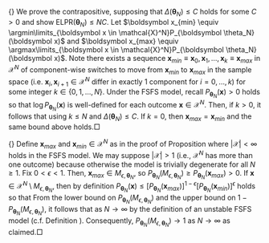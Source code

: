 {\bf Proof of Proposition \ref{prop:instab}.} We prove the contrapositive, supposing that $\Delta(\boldsymbol \theta_N) \le C$ holds for some $C > 0$ and show $\text{ELPR}(\boldsymbol \theta_N) \leq NC$. Let $\boldsymbol x_{min} \equiv \argmin\limits_{\boldsymbol x \in \mathcal{X}^N}P_{\boldsymbol \theta_N}(\boldsymbol x)$ and $\boldsymbol x_{max} \equiv \argmax\limits_{\boldsymbol x \in \mathcal{X}^N}P_{\boldsymbol \theta_N}(\boldsymbol x)$. Note there exists a sequence $\boldsymbol x_{min} \equiv \boldsymbol x_0, \boldsymbol x_1, \dots, \boldsymbol x_k \equiv \boldsymbol x_{max}$ in $\mathcal{X}^N$ of component-wise switches to move from $\boldsymbol x_{min}$ to $\boldsymbol x_{max}$ in the sample space (i.e. $\boldsymbol x_i, \boldsymbol x_{i + 1} \in \mathcal{X}^N$ differ in exactly $1$ component for $i = 0, \dots, k$) for some integer $k \in \{0, 1, \dots, N\}$. Under the FSFS model, recall $P_{\boldsymbol \theta_N}(\boldsymbol x) > 0$ holds so that $\log P_{\boldsymbol \theta_N}(\boldsymbol x)$ is well-defined for each outcome $\boldsymbol x \in \mathcal{X}^N$. Then, if $k > 0$, it follows that
\begin{align*}
\text{ELPR}(\boldsymbol \theta_N) = \log\left[\frac{P_{\boldsymbol \theta_N}(\boldsymbol x_{max})}{P_{\boldsymbol \theta_N}(\boldsymbol x_{min})}\right] &= \left|\sum\limits_{i = 1}^k\log\left(\frac{P_{\boldsymbol \theta_N}(\boldsymbol x_i)}{P_{\boldsymbol \theta_N}(\boldsymbol x_{i-1})}\right)\right| \\
&\le \sum\limits_{i = 1}^k\left|\log\left(\frac{P_{\boldsymbol \theta_N}(\boldsymbol x_i)}{P_{\boldsymbol \theta}(\boldsymbol x_{i-1})}\right)\right| \le k \Delta_N(\boldsymbol \theta_N) \le NC,
\end{align*}
using $k \le N$ and $\Delta(\boldsymbol \theta_N) \le C$. If $k = 0$, then $\boldsymbol x_{max} = \boldsymbol x_{min}$ and the same bound above holds.$\Box$

{\bf Proof of Proposition \ref{prop:degen}.} Define $\boldsymbol x_{max}$ and $\boldsymbol x_{min} \in \mathcal{X}^N$ as in the proof of Proposition \ref{prop:instab} where $|\mathcal{X}|<\infty$ holds in the FSFS model. We may suppose $|\mathcal{X}|>1$ (i.e., $\mathcal{X}^N$ has more than one outcome) because otherwise the model is trivially degenerate for all $N \geq 1$. Fix $0 < \epsilon < 1$. Then, $\boldsymbol x_{max} \in M_{\epsilon, \boldsymbol \theta_N}$, so $P_{\boldsymbol \theta_N}(M_{\epsilon, \boldsymbol \theta_N}) \ge P_{\boldsymbol \theta_N}(\boldsymbol x_{max}) > 0$. If $\boldsymbol x \in \mathcal{X}^N \setminus M_{\epsilon, \boldsymbol \theta_N}$, then by definition $P_{\boldsymbol \theta_N}(\boldsymbol x) \le [P_{\boldsymbol \theta_N}(\boldsymbol x_{max})]^{1-\epsilon}[P_{\boldsymbol \theta_N}(\boldsymbol x_{min})]^{\epsilon}$ holds so that
\begin{align*}
1-P_{\boldsymbol \theta_N}(M_{\epsilon, \boldsymbol \theta_N})
& = \sum\limits_{\boldsymbol x \in \mathcal{X}^N \setminus M_{\epsilon, \boldsymbol \theta_N}}P_{\boldsymbol \theta_N}(\boldsymbol x) \\
& \le (|\mathcal{X}|^N)[P_{\boldsymbol \theta_N}(\boldsymbol x_{max})]^{1-\epsilon}[P_{\boldsymbol \theta_N}(\boldsymbol x_{min})]^{\epsilon}.
\end{align*}
From the lower bound on $P_{\boldsymbol \theta_N}(M_{\epsilon, \boldsymbol \theta_N})$ and the upper bound on $1-P_{\boldsymbol \theta_N}(M_{\epsilon, \boldsymbol \theta_N})$, it follows that
\begin{align*}
\frac{1}{N}\log\left[\frac{P_{\boldsymbol \theta_N}(M_{\epsilon, \boldsymbol \theta_N})}{1-P_{\boldsymbol \theta_N}(M_{\epsilon, \boldsymbol \theta_N})}\right] & \ge \frac{1}{N} \log\left[\frac{P_{\boldsymbol\theta_N}(\boldsymbol x_{max})}{(|\mathcal{X}|^N)[P_{\boldsymbol \theta_N}(\boldsymbol x_{max})]^{1-\epsilon}[P_{\boldsymbol \theta_N}(\boldsymbol x_{min})]^{\epsilon}}\right] \\
&= \frac{\epsilon}{N} \log\left[\frac{P_{\boldsymbol \theta_N}(\boldsymbol x_{max})}{P_{\boldsymbol \theta_N}(\boldsymbol x_{min})}\right] - \log |\mathcal{X}| \rightarrow \infty
\end{align*}
as $N \rightarrow \infty$ by the definition of an unstable FSFS model (c.f. Definition \ref{defn:instab}). Consequently, $P_{\boldsymbol \theta_N}(M_{\epsilon, \boldsymbol \theta_N}) \rightarrow 1$ as $N \rightarrow \infty$ as claimed.$\Box$
